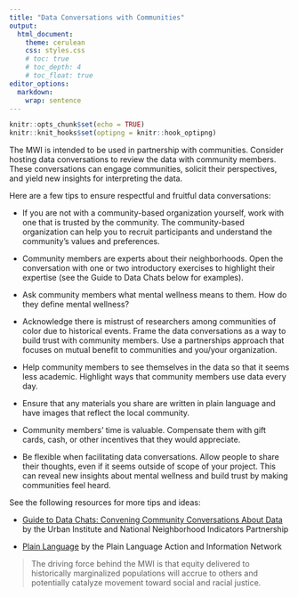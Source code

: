 ```yaml
---
title: "Data Conversations with Communities"
output: 
  html_document:
    theme: cerulean
    css: styles.css
    # toc: true
    # toc_depth: 4
    # toc_float: true
editor_options: 
  markdown: 
    wrap: sentence
---
```


```r
knitr::opts_chunk$set(echo = TRUE)
knitr::knit_hooks$set(optipng = knitr::hook_optipng)
```

The MWI is intended to be used in partnership with communities.
Consider hosting data conversations to review the data with community members.
These conversations can engage communities, solicit their perspectives, and yield new insights for interpreting the data.

Here are a few tips to ensure respectful and fruitful data conversations:

-   If you are not with a community-based organization yourself, work with one that is trusted by the community.
    The community-based organization can help you to recruit participants and understand the community's values and preferences.

-   Community members are experts about their neighborhoods.
    Open the conversation with one or two introductory exercises to highlight their expertise (see the Guide to Data Chats below for examples).

-   Ask community members what mental wellness means to them.
    How do they define mental wellness?

-   Acknowledge there is mistrust of researchers among communities of color due to historical events.
    Frame the data conversations as a way to build trust with community members.
    Use a partnerships approach that focuses on mutual benefit to communities and you/your organization.

-   Help community members to see themselves in the data so that it seems less academic.
    Highlight ways that community members use data every day.\

-   Ensure that any materials you share are written in plain language and have images that reflect the local community.

-   Community members' time is valuable.
    Compensate them with gift cards, cash, or other incentives that they would appreciate.\

-   Be flexible when facilitating data conversations.
    Allow people to share their thoughts, even if it seems outside of scope of your project.
    This can reveal new insights about mental wellness and build trust by making communities feel heard.\

See the following resources for more tips and ideas:

-   [Guide to Data Chats: Convening Community Conversations About Data](https://www.neighborhoodindicators.org/sites/default/files/publications/Guide%20to%20Data%20Chats%E2%96%A1%20Convening%20Community%20Conversations%20about%20Data.pdf) by the Urban Institute and National Neighborhood Indicators Partnership

-   [Plain Language](https://www.plainlanguage.gov/about/definitions/) by the Plain Language Action and Information Network


<blockquote class="focus">The driving force behind the MWI is that equity delivered to historically marginalized populations will accrue to others and potentially catalyze movement toward social and racial justice. </blockquote>

